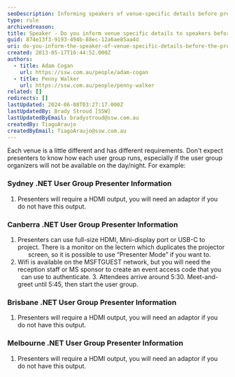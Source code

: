```yaml
---
seoDescription: Informing speakers of venue-specific details before presentations helps ensure a smooth and successful event experience.
type: rule
archivedreason:
title: Speaker - Do you inform venue specific details to speakers before presentations?
guid: 874e13f3-9193-494b-88ec-12a6ae85aa4d
uri: do-you-inform-the-speaker-of-venue-specific-details-before-the-presentation
created: 2013-05-17T16:44:52.000Z
authors:
  - title: Adam Cogan
    url: https://ssw.com.au/people/adam-cogan
  - title: Penny Walker
    url: https://ssw.com.au/people/penny-walker
related: []
redirects: []
lastUpdated: 2024-06-08T03:27:17.000Z
lastUpdatedBy: Brady Stroud [SSW]
lastUpdatedByEmail: bradystroud@ssw.com.au
createdBy: TiagoAraujo
createdByEmail: TiagoAraujo@ssw.com.au
---
```


Each venue is a little different and has different requirements. Don't expect presenters to know how each user group runs, especially if the user group organizers will not be available on the day/night.
For example:

### Sydney .NET User Group Presenter Information

1. Presenters will require a HDMI output, you will need an adaptor if you do not have this output.

### Canberra .NET User Group Presenter Information

1. Presenters can use full-size HDMI, Mini-display port or USB-C to project. There is a monitor on the lectern which duplicates the projector        screen, so it is possible to use “Presenter Mode” if you want to.
2. Wifi is available on the MSFTGUEST network, but you will need the reception staff or MS sponsor to create an event access code that you      can use to authenticate.
   3. Attendees arrive around 5:30. Meet-and-greet until 5:45, then start the user group.

### Brisbane .NET User Group Presenter Information

1. Presenters will require a HDMI output, you will need an adaptor if you do not have this output.

### Melbourne .NET User Group Presenter Information

1. Presenters will require a HDMI output, you will need an adaptor if you do not have this output.
